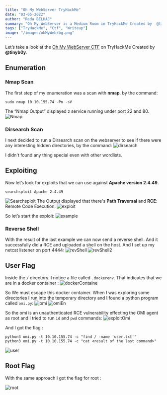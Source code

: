 ```yaml
---
title: "Oh My WebServer TryHackMe"
date: "03-05-2022"
author: "Reda BELHAJ"
summary: "Oh My WebServer is a Medium Room in TryHackMe Created by  @tinyb0y!"
tags: ["TryHackMe", "Ctf", "Writeup"]
image: "/images/ohMyWeb/bg.png"
---
```

Let’s take a look at the [Oh My WebServer CTF](https://tryhackme.com/room/ohmyweb) on TryHackMe Created by **@tinyb0y**.

## Enumeration
### Nmap Scan
The first step of my enumeration was a scan with **nmap**. by the command:

```
sudo nmap 10.10.155.74 -Pn -sV
```
The “Nmap Output” displayed `2` service running under port 22 and 80.
![Nmap](/images/ohMyWeb/nmap.JPG)

### Dirsearch Scan
I next decided to run a Dirsearch scan on the webserver to see if there were any interesting hidden directories, by the command:
![dirsearch](/images/ohMyWeb/dirsearch.JPG)

I didn't found any thing special even with other wordlists.

## Exploiting
Now let’s look for exploits that we can use against **Apache version 2.4.49**.

```
searchsploit Apache 2.4.49
```

![Searchsploit](/images/ohMyWeb/searchsploit.JPG)
The Output displayed that there's **Path Traversal** and **RCE**: Remote Code Execution:
![exploit](/images/ohMyWeb/exploit.JPG)

So let’s start the exploit:
![example](/images/ohMyWeb/example.JPG)

### Reverse Shell
With the result of the last example we can now send a reverse shell. And it successfully did a RCE and uploaded a shell on the host. And I set up my netcat listener on port 4444:
![revShell](/images/ohMyWeb/revShell.JPG)
![revShell2](/images/ohMyWeb/revShell2.JPG)

## User Flag
Inside the `/` directory. I notice a file called `.dockerenv`. That indicates that we are in a docker container :
![dockerContaine](/images/ohMyWeb/dockerContaine.JPG)

So We must escape this docker container. When I was exploring some directories I run into the temporary directory and I found a python program called `omi.py`:
![omi](/images/ohMyWeb/omi.JPG)
![omiEn](/images/ohMyWeb/omiEn.JPG)

So the omi is an unauthenticated RCE vulnerability effecting the OMI agent as root and I tried to run `id` and `pwd` commands:
![exploitOmi](/images/ohMyWeb/exploitOmi.JPG)

And I got the flag :

```
python3 omi.py -t 10.10.155.74 -c "find / -name 'user.txt'"
python3 omi.py -t 10.10.155.74 -c "cat <result of the last command>"
```

![user](/images/ohMyWeb/user1.JPG)

## Root Flag

With the same approach I got the flag for root :

![root](/images/ohMyWeb/root.JPG)